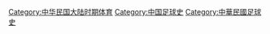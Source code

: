 [[Category:中华民国大陆时期体育|Category:中华民国大陆时期体育]]
[[Category:中国足球史|Category:中国足球史]]
[[Category:中華民國足球史|Category:中華民國足球史]]